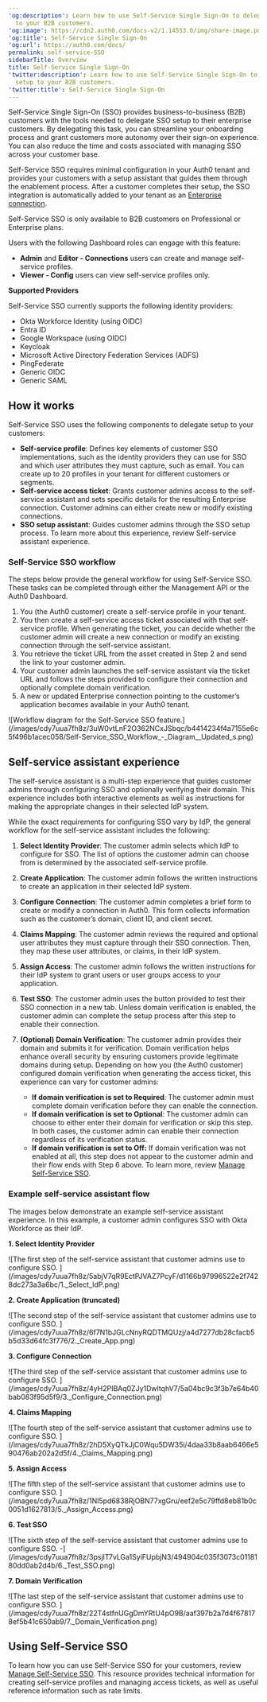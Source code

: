 ---
'og:description': Learn how to use Self-Service Single Sign-On to delegate SSO setup
  to your B2B customers.
'og:image': https://cdn2.auth0.com/docs-v2/1.14553.0/img/share-image.png
'og:title': Self-Service Single Sign-On
'og:url': https://auth0.com/docs/
permalink: self-service-SSO
sidebarTitle: Overview
title: Self-Service Single Sign-On
'twitter:description': Learn how to use Self-Service Single Sign-On to delegate SSO
  setup to your B2B customers.
'twitter:title': Self-Service Single Sign-On
---
Self-Service <Tooltip tip="Single Sign-On (SSO): Service that, after a user logs into one applicaton, automatically logs that user in to other applications." cta="View Glossary" href="/docs/glossary?term=Single+Sign-On">Single Sign-On</Tooltip> (SSO) provides business-to-business (B2B) customers with the tools needed to delegate SSO setup to their enterprise customers. By delegating this task, you can streamline your onboarding process and grant customers more autonomy over their sign-on experience. You can also reduce the time and costs associated with managing SSO across your customer base.

Self-Service SSO requires minimal configuration in your Auth0 tenant and provides your customers with a setup assistant that guides them through the enablement process. After a customer completes their setup, the SSO integration is automatically added to your tenant as an [Enterprise connection](/docs/authenticate/enterprise-connections).

<Callout icon="file-lines" color="#0EA5E9" iconType="regular">

Self-Service SSO is only available to B2B customers on Professional or Enterprise plans.

Users with the following Dashboard roles can engage with this feature:

* **Admin** and **Editor - Connections** users can create and manage self-service profiles.
* **Viewer - Config** users can view self-service profiles only.

</Callout>

**Supported Providers**

Self-Service SSO currently supports the following <Tooltip tip="Identity Provider (IdP): Service that stores and manages digital identities." cta="View Glossary" href="/docs/glossary?term=identity+providers">identity providers</Tooltip>:

* Okta Workforce Identity (using OIDC)
* Entra ID
* Google Workspace (using OIDC)
* Keycloak
* Microsoft Active Directory Federation Services (ADFS)
* PingFederate
* Generic OIDC
* Generic <Tooltip tip="Security Assertion Markup Language (SAML): Standardized protocol allowing two parties to exchange authentication information without a password." cta="View Glossary" href="/docs/glossary?term=SAML">SAML</Tooltip>

## How it works

Self-Service SSO uses the following components to delegate setup to your customers:

* **Self-service profile**: Defines key elements of customer SSO implementations, such as the identity providers they can use for SSO and which user attributes they must capture, such as email. You can create up to 20 profiles in your tenant for different customers or segments.
* **Self-service access ticket**: Grants customer admins access to the self-service assistant and sets specific details for the resulting Enterprise connection. Customer admins can either create new or modify existing connections.
* **SSO setup assistant**: Guides customer admins through the SSO setup process. To learn more about this experience, review Self-service assistant experience.

### Self-Service SSO workflow

The steps below provide the general workflow for using Self-Service SSO. These tasks can be completed through either the <Tooltip tip="Management API: A product to allow customers to perform administrative tasks." cta="View Glossary" href="/docs/glossary?term=Management+API">Management API</Tooltip> or the <Tooltip tip="Management API: A product to allow customers to perform administrative tasks." cta="View Glossary" href="/docs/glossary?term=Auth0+Dashboard">Auth0 Dashboard</Tooltip>.

1. You (the Auth0 customer) create a self-service profile in your tenant.
2. You then create a self-service access ticket associated with that self-service profile. When generating the ticket, you can decide whether the customer admin will create a new connection or modify an existing connection through the self-service assistant.
3. You retrieve the ticket URL from the asset created in Step 2 and send the link to your customer admin.
4. Your customer admin launches the self-service assistant via the ticket URL and follows the steps provided to configure their connection and optionally complete domain verification.
5. A new or updated Enterprise connection pointing to the customer’s application becomes available in your Auth0 tenant.

<Frame>![Workflow diagram for the Self-Service SSO feature.](/images/cdy7uua7fh8z/3uW0vtLnF2O362NCxJSbqc/b4414234f4a7155e6c5f496b1acec058/Self-Service_SSO_Workflow_-_Diagram__Updated_s.png)</Frame>

## Self-service assistant experience

The self-service assistant is a multi-step experience that guides customer admins through configuring SSO and optionally verifying their domain. This experience includes both interactive elements as well as instructions for making the appropriate changes in their selected IdP system.

While the exact requirements for configuring SSO vary by IdP, the general workflow for the self-service assistant includes the following:

1. **Select Identity Provider**: The customer admin selects which IdP to configure for SSO. The list of options the customer admin can choose from is determined by the associated self-service profile.
2. **Create Application**: The customer admin follows the written instructions to create an application in their selected IdP system.
3. **Configure Connection**: The customer admin completes a brief form to create or modify a connection in Auth0. This form collects information such as the customer’s domain, client ID, and client secret.
4. **Claims Mapping**: The customer admin reviews the required and optional user attributes they must capture through their SSO connection. Then, they map these user attributes, or claims, in their IdP system.
5. **Assign Access**: The customer admin follows the written instructions for their IdP system to grant users or user groups access to your application.
6. **Test SSO**: The customer admin uses the button provided to test their SSO connection in a new tab. Unless domain verification is enabled, the customer admin can complete the setup process after this step to enable their connection.
7. **(Optional) Domain Verification**: The customer admin provides their domain and submits it for verification. Domain verification helps enhance overall security by ensuring customers provide legitimate domains during setup. Depending on how you (the Auth0 customer) configured domain verification when generating the access ticket, this experience can vary for customer admins:

   * **If domain verification is set to Required**: The customer admin must complete domain verification before they can enable the connection.
   * **If domain verification is set to Optional**: The customer admin can choose to either enter their domain for verification or skip this step. In both cases, the customer admin can enable their connection regardless of its verification status.
   * **If domain verification is set to Off:** If domain verification was not enabled at all, this step does not appear to the customer admin and their flow ends with Step 6 above. To learn more, review [Manage Self-Service SSO](/docs/authenticate/enterprise-connections/self-service-SSO/manage-self-service-sso).

### Example self-service assistant flow

The images below demonstrate an example self-service assistant experience. In this example, a customer admin configures SSO with Okta Workforce as their IdP.

**1. Select Identity Provider**

<Frame>![The first step of the self-service assistant that customer admins use to configure SSO. ](/images/cdy7uua7fh8z/5abjV7qR9EctPJVAZ7PcyF/d1166b97996522e2f7428dc273a3a6bc/1._Select_IdP.png)</Frame>

**2. Create Application (truncated)**

<Frame>![The second step of the self-service assistant that customer admins use to configure SSO. ](/images/cdy7uua7fh8z/6f7N1bJGLcNnyRQDTMQUzj/a4d7277db28cfacb5b5d33d64fc3f776/2._Create_App.png)</Frame>

**3. Configure Connection**

<Frame>![The third step of the self-service assistant that customer admins use to configure SSO. ](/images/cdy7uua7fh8z/4yH2PIBAq0ZJy1DwltqhV7/5a04bc9c3f3b7e64b40bab083f95d5f9/3._Configure_Connection.png)</Frame>

**4. Claims Mapping**

<Frame>![The fourth step of the self-service assistant that customer admins use to configure SSO. ](/images/cdy7uua7fh8z/2hD5XyQTkJjC0Wqu5DW35i/4daa33b8aab6466e590476ab202a2d5f/4._Claims_Mapping.png)</Frame>

**5. Assign Access**

<Frame>![The fifth step of the self-service assistant that customer admins use to configure SSO. ](/images/cdy7uua7fh8z/1Nl5pd6838RjOBN77xgGru/eef2e5c79ffd8eb81b0c0051d1627813/5._Assign_Access.png)</Frame>

**6. Test SSO**

<Frame>![The sixth step of the self-service assistant that customer admins use to configure SSO. -](/images/cdy7uua7fh8z/3psjIT7vLGa1SyiFUpbjN3/494904c035f3073c0118180dd0ab2d4b/6._Test_SSO.png)</Frame>

**7. Domain Verification**

<Frame>![The last step of the self-service assistant that customer admins use to configure SSO. ](/images/cdy7uua7fh8z/22T4stfnUGgDmYRtU4pO9B/aaf397b2a7d4f678178ef5b41c650ab9/7._Domain_Verification.png)</Frame>

## Using Self-Service SSO

To learn how you can use Self-Service SSO for your customers, review [Manage Self-Service SSO](/docs/authenticate/enterprise-connections/self-service-SSO/manage-self-service-sso). This resource provides technical information for creating self-service profiles and managing access tickets, as well as useful reference information such as rate limits.